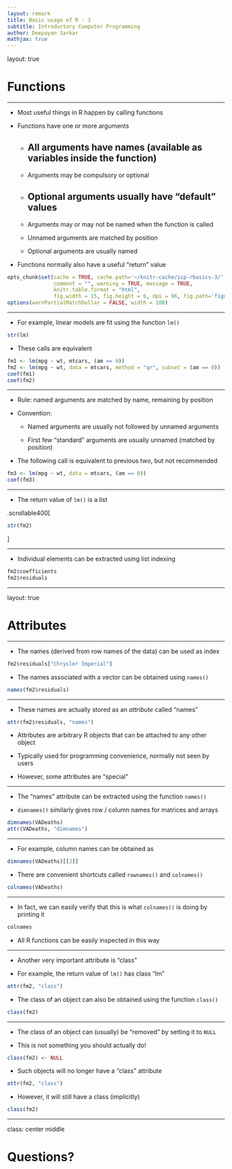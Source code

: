 ```yaml
---
layout: remark
title: Basic usage of R - 3
subtitle: Introductory Computer Programming
author: Deepayan Sarkar
mathjax: true
---
```


layout: true

# Functions

---

* Most useful things in R happen by calling functions

* Functions have one or more arguments

    * All arguments have names (available as variables inside the function)
--

	* Arguments may be compulsory or optional

	* Optional arguments usually have "default" values 
--

	* Arguments may or may not be named when the function is called
	
	* Unnamed arguments are matched by position

	* Optional arguments are usually named
	
* Functions normally also have a useful "return" value


```r
opts_chunk$set(cache = TRUE, cache.path='~/knitr-cache/icp-rbasics-3/', autodep = TRUE,
               comment = "", warning = TRUE, message = TRUE,
               knitr.table.format = "html",
               fig.width = 15, fig.height = 6, dpi = 96, fig.path='figures/rbasics-3-')
options(warnPartialMatchDollar = FALSE, width = 100)
```



---

* For example, linear models are fit using the function `lm()`

```r
str(lm)
```

* These calls are equivalent

```r
fm1 <- lm(mpg ~ wt, mtcars, (am == 0))
fm2 <- lm(mpg ~ wt, data = mtcars, method = "qr", subset = (am == 0))
coef(fm1)
coef(fm2)
```

---

* Rule: named arguments are matched by name, remaining by position

* Convention: 

	- Named arguments are usually not followed by unnamed arguments

	- First few "standard" arguments are usually unnamed (matched by position)
	
* The following call is equivalent to previous two, but not recommended

```r
fm3 <- lm(mpg ~ wt, data = mtcars, (am == 0))
coef(fm3)
```

---

* The return value of `lm()` is a list

.scrollable400[

```r
str(fm2)
```

]

---

* Individual elements can be extracted using list indexing

```r
fm2$coefficients
fm2$residuals
```

---

layout: true

# Attributes

---

* The names (derived from row names of the data) can be used as index 

```r
fm2$residuals["Chrysler Imperial"]
```

* The names associated with a vector can be obtained using `names()`

```r
names(fm2$residuals)
```

---

* These names are actually stored as an _attribute_ called "names"

```r
attr(fm2$residuals, "names")
```

* Attributes are arbitrary R objects that can be attached to any other object

* Typically used for programming convenience, normally not seen by users

* However, some attributes are "special"

---

* The "names" attribute can be extracted using the function `names()`

* `dimnames()` similarly gives row / column names for matrices and arrays

```r
dimnames(VADeaths)
attr(VADeaths, "dimnames")
```

---

* For example, column names can be obtained as

```r
dimnames(VADeaths)[[2]]
```

* There are convenient shortcuts called `rownames()` and `colnames()`

```r
colnames(VADeaths)
```

---

* In fact, we can easily verify that this is what `colnames()` is doing by printing it

```r
colnames
```

* All R functions can be easily inspected in this way

---

* Another very important attribute is "class"

* For example, the return value of `lm()` has class "lm"

```r
attr(fm2, "class")
```

* The class of an object can also be obtained using the function `class()`

```r
class(fm2)
```

---

* The class of an object can (usually) be "removed" by setting it to
  `NULL` 
  
* This is not something you should actually do!

```r
class(fm2) <- NULL
```

* Such objects will no longer have a "class" attribute

```r
attr(fm2, "class")
```

* However, it will still have a class (implicitly)

```r
class(fm2)
```

---

class: center middle

# Questions?



